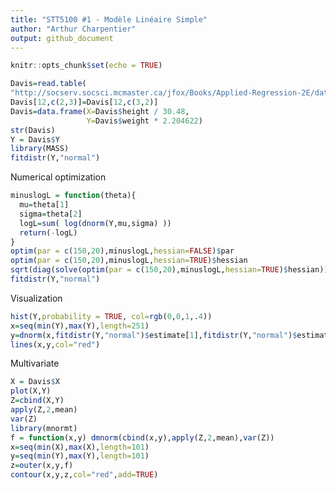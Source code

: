 ```yaml
---
title: "STT5100 #1 - Modèle Linéaire Simple"
author: "Arthur Charpentier"
output: github_document
---
```


```r
knitr::opts_chunk$set(echo = TRUE)
```

```r
Davis=read.table(
"http://socserv.socsci.mcmaster.ca/jfox/Books/Applied-Regression-2E/datasets/Davis.txt")
Davis[12,c(2,3)]=Davis[12,c(3,2)]
Davis=data.frame(X=Davis$height / 30.48,
                 Y=Davis$weight * 2.204622)
str(Davis)
Y = Davis$Y
library(MASS)
fitdistr(Y,"normal")
```

Numerical optimization

```r
minuslogL = function(theta){
  mu=theta[1]
  sigma=theta[2]
  logL=sum( log(dnorm(Y,mu,sigma) ))
  return(-logL)
}
optim(par = c(150,20),minuslogL,hessian=FALSE)$par
optim(par = c(150,20),minuslogL,hessian=TRUE)$hessian
sqrt(diag(solve(optim(par = c(150,20),minuslogL,hessian=TRUE)$hessian)))
fitdistr(Y,"normal")
```

Visualization

```r
hist(Y,probability = TRUE, col=rgb(0,0,1,.4))
x=seq(min(Y),max(Y),length=251)
y=dnorm(x,fitdistr(Y,"normal")$estimate[1],fitdistr(Y,"normal")$estimate[2])
lines(x,y,col="red")
```

Multivariate

```r
X = Davis$X
plot(X,Y)
Z=cbind(X,Y)
apply(Z,2,mean)
var(Z)
library(mnormt)
f = function(x,y) dmnorm(cbind(x,y),apply(Z,2,mean),var(Z))
x=seq(min(X),max(X),length=101) 
y=seq(min(Y),max(Y),length=101) 
z=outer(x,y,f)
contour(x,y,z,col="red",add=TRUE)
```